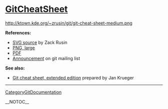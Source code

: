 = [[GitCheatSheet]] =

http://ktown.kde.org/~zrusin/git/git-cheat-sheet-medium.png

<b>References:</b>
* [http://ktown.kde.org/~zrusin/git/git-cheat-sheet.svg SVG source] by Zack Rusin
* [http://ktown.kde.org/~zrusin/git/git-cheat-sheet-large.png PNG, large]
* [http://swxruby.org/git-cheat-sheet.pdf PDF]
* [http://permalink.gmane.org/gmane.comp.version-control.git/56904 Announcement] on git mailing list

<b>See also:</b>
* [http://jan-krueger.net/development/git-cheat-sheet-extended-edition Git cheat sheet, extended edition] prepared by Jan Krueger

----
[[CategoryGitDocumentation]]

__NOTOC__